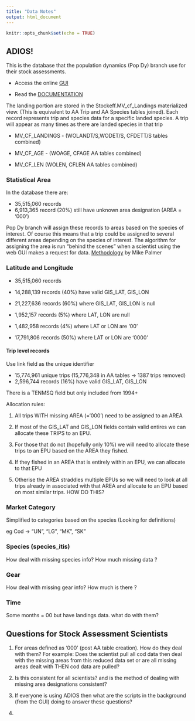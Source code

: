 ```yaml
---
title: "Data Notes"
output: html_document
---
```


```r
knitr::opts_chunk$set(echo = TRUE)
```

## ADIOS!

This is the database that the population dynamics (Pop Dy) branch use for their stock assessments.  

* Access the online [GUI](file://155.206.139.2/home0/pdy/pub/STOCKEFF/ADIOS/website/webfiles/ADIOS_homepage.html)

* Read the [DOCUMENTATION](file://155.206.139.2/home0/pdy/pub/STOCKEFF/ADIOS/ADIOS_CF/website/webfiles/ADIOS_technical_documentation.pdf)

The landing portion are stored in the Stockeff.MV_cf_Landings materialized view. (This is equivalent to AA Trip and AA Species tables joined). Each record represents trip and species data for a specific landed species. A trip will appear as many times as there are landed species in that trip

* MV_CF_LANDINGS  - (WOLANDT/S,WODET/S, CFDETT/S tables combined)

* MV_CF_AGE - (WOAGE, CFAGE AA tables combined)

* MV_CF_LEN (WOLEN, CFLEN AA tables combined)

### Statistical Area

In the database there are:

* 35,515,060 records
* 6,913,365 record (20%) still have unknown area designation (AREA = '000')

Pop Dy branch will assign these records to areas based on the species of interest. Of course this means that a trip could be assigned to several different areas depending on the species of interest. The algorithm for assigning the area is run "behind the scenes" when a scientist using the web GUI makes a request for data. [Methodology](file://155.206.139.2/home0/pdy/pub/STOCKEFF/documentation/references/Palmer_2008_unknown_apportionment.pdf) by Mike Palmer


### Latitude and Longitude

* 35,515,060 records
* 14,288,139 records (40%) have valid GIS_LAT, GIS_LON
* 21,227,636 records (60%) where GIS_LAT, GIS_LON is null

* 1,952,157 records (5%) where LAT, LON are null 
* 1,482,958 records (4%) where LAT or LON are '00'
* 17,791,806 records (50%) where LAT or LON are '0000'

#### Trip level records

Use link field as the unique identifier

* 15,774,961 unique trips (15,776,348 in AA tables -> 1387 trips removed)
* 2,596,744 records (16%) have valid GIS_LAT, GIS_LON

There is a TENMSQ field but only included from 1994+


Allocation rules:

1. All trips WITH missing AREA (='000') need to be assigned to an AREA

1.  If most of the GIS_LAT and GIS_LON fields contain valid entires we can allocate these TRIPS to an EPU.

1. For those that do not (hopefully only 10%) we will need to allocate these trips to an EPU based on the AREA they fished.

1. If they fished in an AREA that is entirely within an EPU, we can allocate to that EPU

1. Otherise the AREA straddles multiple EPUs so we will need to look at all trips already in associated with that AREA and allocate to an EPU based on most similar trips. HOW DO THIS? 


### Market Category

Simplified to categories based on the species (Looking for definitions)

eg Cod -> "UN", "LG", "MK", "SK"


### Species (species_itis)

How deal with missing species info? How much missing data ?

### Gear

How deal with missing gear info? How much is there ? 

### Time

Some months = 00 but have landings data. what do with them?


## Questions for Stock Assessment Scientists

1. For areas defined as '000' (post AA table creation). How do they deal with them?
For example: Does the scientist pull all cod data then deal with the missing areas from this reduced data set or are all missing areas dealt with THEN cod data are pulled?

1. Is this consistent for all scientists? and is the method of dealing with missing area  designations consistent?

1. If everyone is using ADIOS then what are the scripts in the background (from the GUI) doing to answer these questions?

1. 

